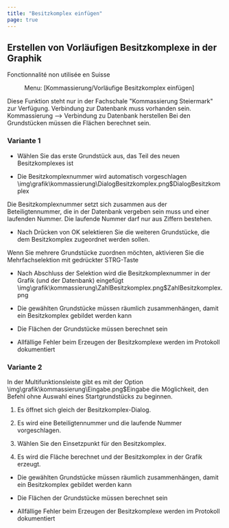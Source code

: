 ```yaml
---
title: "Besitzkomplex einfügen"
page: true
---
```

## Erstellen von Vorl&#228;ufigen Besitzkomplexe in der Graphik
<Success>
 <Bold> Fonctionnalit&#233; non utilis&#233;e en Suisse </Bold> 
</Success>

<GeoMapper> <Menu> Menu: [Kommassierung/Vorläufige Besitzkomplex einfügen] </Menu> 

<Warning>
Diese Funktion steht nur in der Fachschale &quot;Kommassierung Steiermark&quot; zur Verf&#252;gung. 
</Warning>

<Success>
 Verbindung zur Datenbank muss vorhanden sein.
Kommassierung --&gt; Verbindung zu Datenbank herstellen 
</Success>

<Warning>
 Bei den Grundst&#252;cken m&#252;ssen die Fl&#228;chen berechnet sein. 
</Warning>


###  <Bold> Variante 1 </Bold> 

- W&#228;hlen Sie das erste Grundst&#252;ck aus, das Teil des neuen Besitzkomplexes ist

- Die Besitzkomplexnummer wird automatisch vorgeschlagen<Image>\img\grafik\kommassierung\DialogBesitzkomplex.png$DialogBesitzkomplex</Image>

<Success>
 Die Besitzkomplexnummer setzt sich zusammen aus der Beteiligtennummer, die in der Datenbank vergeben sein muss und einer laufenden Nummer. Die laufende Nummer darf nur aus Ziffern bestehen. 
</Success>


- Nach Dr&#252;cken von <Border> OK </Border>  selektieren Sie die weiteren Grundst&#252;cke, die dem Besitzkomplex zugeordnet werden sollen.



<Success>
Wenn Sie mehrere Grundst&#252;cke zuordnen m&#246;chten, aktivieren Sie die Mehrfachselektion mit gedr&#252;ckter STRG-Taste
</Success>



-  Nach Abschluss der Selektion wird die Besitzkomplexnummer in der Grafik (und der Datenbank) eingef&#252;gt<Image>\img\grafik\kommassierung\ZahlBesitzkomplex.png$ZahlBesitzkomplex.png</Image>

<Success>

- Die gew&#228;hlten Grundst&#252;cke m&#252;ssen r&#228;umlich zusammenh&#228;ngen, damit ein Besitzkomplex gebildet werden kann


- Die Fl&#228;chen der Grundst&#252;cke m&#252;ssen berechnet sein


- Allf&#228;llige Fehler beim Erzeugen der Besitzkomplexe werden im Protokoll dokumentiert 




</Success>


###  <Bold>  Variante 2  </Bold> 
In der Multifunktionsleiste gibt es mit der Option<Image>\img\grafik\kommassierung\Eingabe.png$Eingabe</Image> die M&#246;glichkeit, den Befehl ohne Auswahl eines Startgrundst&#252;cks zu beginnen.

1.   Es &#246;ffnet sich gleich der Besitzkomplex-Dialog. 

2.   Es wird eine Beteiligtennummer und die laufende Nummer vorgeschlagen. 

3.   W&#228;hlen Sie den Einsetzpunkt f&#252;r den Besitzkomplex.

4.   Es wird die Fl&#228;che berechnet und der Besitzkomplex in der Grafik erzeugt.




<Success>

- Die gew&#228;hlten Grundst&#252;cke m&#252;ssen r&#228;umlich zusammenh&#228;ngen, damit ein Besitzkomplex gebildet werden kann


- Die Fl&#228;chen der Grundst&#252;cke m&#252;ssen berechnet sein


- Allf&#228;llige Fehler beim Erzeugen der Besitzkomplexe werden im Protokoll dokumentiert 




</Success>


</GeoMapper>

